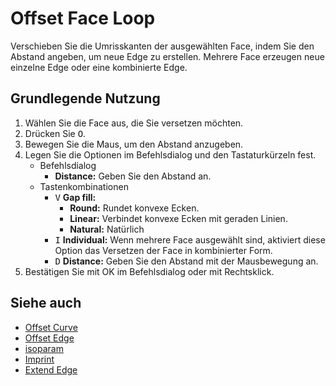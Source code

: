 
# Offset Face Loop

<Reference shortcut="O" command="Offset Face Loop" button="Rechts von der Befehlsleiste"  buttonIcon="button-offset-curve"/>

Verschieben Sie die Umrisskanten der ausgewählten Face, indem Sie den Abstand angeben, um neue Edge zu erstellen. Mehrere Face erzeugen neue einzelne Edge oder eine kombinierte Edge.

## Grundlegende Nutzung

1. Wählen Sie die Face aus, die Sie versetzen möchten.
2. Drücken Sie <kbd>O</kbd>.
3. Bewegen Sie die Maus, um den Abstand anzugeben.
4. Legen Sie die Optionen im Befehlsdialog und den Tastaturkürzeln fest.
   - <Kst>Befehlsdialog</Kst>
      - **Distance:** Geben Sie den Abstand an.
   - <Kst>Tastenkombinationen</Kst>
      - <kbd>V</kbd> **Gap fill:**
         - **Round:** Rundet konvexe Ecken.
         - **Linear:** Verbindet konvexe Ecken mit geraden Linien.
         - **Natural:** Natürlich
      - <kbd>I</kbd> **Individual:** Wenn mehrere Face ausgewählt sind, aktiviert diese Option das Versetzen der Face in kombinierter Form.
      - <kbd>D</kbd> **Distance:** Geben Sie den Abstand mit der Mausbewegung an.
5. Bestätigen Sie mit OK im Befehlsdialog oder mit Rechtsklick.

<VideoPlayer fileName="offset-face-loop"/>

## Siehe auch
- [Offset Curve](offset-curve)
- [Offset Edge](offset-edge)
- [isoparam](isoparam)
- [Imprint](imprint)
- [Extend Edge](extend-edge)